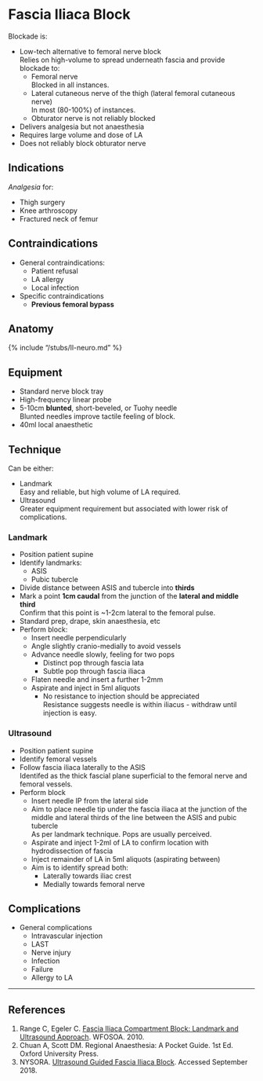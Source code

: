 # Fascia Iliaca Block

Blockade is:

* Low-tech alternative to femoral nerve block  
Relies on high-volume to spread underneath fascia and provide blockade to:
	* Femoral nerve  
	Blocked in all instances.
	* Lateral cutaneous nerve of the thigh (lateral femoral cutaneous nerve)  
	In most (80-100%) of instances.
	* Obturator nerve is not reliably blocked
* Delivers analgesia but not anaesthesia
* Requires large volume and dose of LA
* Does not reliably block obturator nerve


## Indications

*Analgesia* for:

* Thigh surgery
* Knee arthroscopy
* Fractured neck of femur


## Contraindications

* General contraindications:
	* Patient refusal
	* LA allergy
	* Local infection
* Specific contraindications
	* **Previous femoral bypass**


## Anatomy

{% include "/stubs/ll-neuro.md" %}


## Equipment

* Standard nerve block tray
* High-frequency linear probe
* 5-10cm **blunted**, short-beveled, or Tuohy needle  
Blunted needles improve tactile feeling of block.
* 40ml local anaesthetic


## Technique

Can be either:

* Landmark  
Easy and reliable, but high volume of LA required.
* Ultrasound  
Greater equipment requirement but associated with lower risk of complications.


### Landmark

* Position patient supine
* Identify landmarks:
	* ASIS
	* Pubic tubercle
* Divide distance between ASIS and tubercle into **thirds**
* Mark a point **1cm caudal** from the junction of the **lateral and middle third**  
Confirm that this point is ~1-2cm lateral to the femoral pulse.
* Standard prep, drape, skin anaesthesia, etc
* Perform block:
	* Insert needle perpendicularly
	* Angle slightly cranio-medially to avoid vessels
	* Advance needle slowly, feeling for two pops
		* Distinct pop through fascia lata
		* Subtle pop through fascia iliaca
	* Flaten needle and insert a further 1-2mm
	* Aspirate and inject in 5ml aliquots  
		* No resistance to injection should be appreciated  
		Resistance suggests needle is within iliacus - withdraw until injection is easy.


### Ultrasound

* Position patient supine
* Identify femoral vessels
* Follow fascia iliaca laterally to the ASIS  
Identifed as the thick fascial plane superficial to the femoral nerve and femoral vessels.
* Perform block  
	* Insert needle IP from the lateral side
	* Aim to place needle tip under the fascia iliaca at the junction of the middle and lateral thirds of the line between the ASIS and pubic tubercle  
	As per landmark technique. Pops are usually perceived.
	* Aspirate and inject 1-2ml of LA to confirm location with hydrodissection of fascia
	* Inject remainder of LA in 5ml aliquots (aspirating between)
	* Aim is to identify spread both:
		* Laterally towards iliac crest
		* Medially towards femoral nerve


## Complications

* General complications
	* Intravascular injection
	* LAST
	* Nerve injury
	* Infection
	* Failure
	* Allergy to LA


---

## References

1. Range C, Egeler C. [Fascia Iliaca Compartment Block: Landmark and Ultrasound Approach](http://www.frca.co.uk/Documents/193%20Fascia%20Iliaca%20compartment%20block.pdf). WFOSOA. 2010.
2. Chuan A, Scott DM. Regional Anaesthesia: A Pocket Guide. 1st Ed. Oxford University Press.
2. NYSORA. [Ultrasound Guided Fascia Iliaca Block](https://www.nysora.com/ultrasound-guided-fascia-iliaca-block). Accessed September 2018.
